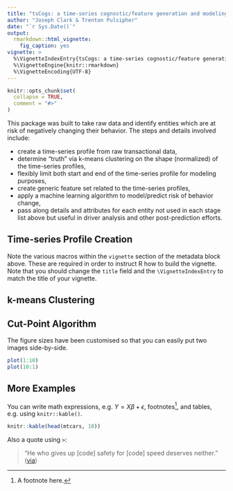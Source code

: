```yaml
---
title: "tsCogs: a time-series cognostic/feature generation and modeling package"
author: "Joseph Clark & Trenton Pulsipher"
date: "`r Sys.Date()`"
output: 
  rmarkdown::html_vignette:
    fig_caption: yes
vignette: >
  %\VignetteIndexEntry{tsCogs: a time-series cognostic/feature generation and modeling package}
  %\VignetteEngine{knitr::rmarkdown}
  %\VignetteEncoding{UTF-8}
---
```


```r
knitr::opts_chunk$set(
  collapse = TRUE,
  comment = "#>"
)
```

This package was built to take raw data and identify entities which are at risk of negatively changing their behavior. The steps and details involved include:

- create a time-series profile from raw transactional data,    
- determine "truth" via k-means clustering on the shape (normalized) of the time-series profiles,    
- flexibly limit both start and end of the time-series profile for modeling purposes,    
- create generic feature set related to the time-series profiles,    
- apply a machine learning algorithm to model/predict risk of behavior change,    
- pass along details and attributes for each entity not used in each stage list above but useful in driver analysis and other post-prediction efforts.    


## Time-series Profile Creation

Note the various macros within the `vignette` section of the metadata block above. These are required in order to instruct R how to build the vignette. Note that you should change the `title` field and the `\VignetteIndexEntry` to match the title of your vignette.


## k-means Clustering



## Cut-Point Algorithm

The figure sizes have been customised so that you can easily put two images side-by-side. 

```r
plot(1:10)
plot(10:1)
```


## More Examples

You can write math expressions, e.g. $Y = X\beta + \epsilon$, footnotes^[A footnote here.], and tables, e.g. using `knitr::kable()`.

```r
knitr::kable(head(mtcars, 10))
```

Also a quote using `>`:

> "He who gives up [code] safety for [code] speed deserves neither."
([via](https://twitter.com/hadleywickham/status/504368538874703872))
